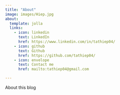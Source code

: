 ```yaml
---
title: "About"
image: images/Hiep.jpg
about:
  template: jolla
  links:
    - icon: linkedin
      text: LinkedIn
      href: https://www.linkedin.com/in/tathiep04/
    - icon: github
      text: Github
      href: https://github.com/tathiep04/
    - icon: envelope
      text: Contact me
      href: mailto:tathiep04@gmail.com

---
```


About this blog
